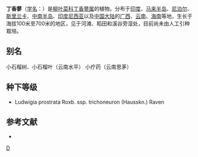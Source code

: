 {{Speciesbox 
| genus = Ludwigia
| species = prostrata
| authority = Roxb.
| image = Ludwigia prostrata.JPG
}}
'''丁香蓼'''（[[学名|学名]]：{{lang|la|''Ludwigia prostrata''}}）是[[柳叶菜科|柳叶菜科]][[丁香蓼属|丁香蓼属]]的植物。分布于[[印度|印度]]、[[马来半岛|马来半岛]]、[[尼泊尔|尼泊尔]]、[[斯里兰卡|斯里兰卡]]、[[中南半岛|中南半岛]]、[[印度尼西亚|印度尼西亚]]以及[[中国大陆|中国大陆]]的[[广西|广西]]、[[云南|云南]]、[[海南|海南]]等地，生长于海拔100米至700米的地区，见于河滩、稻田和溪谷旁湿处，目前尚未由人工引种栽培。

== 别名 ==
小石榴树、小石榴叶（云南水平） 小疗药（云南思茅）

== 种下等级 ==
* Ludwigia prostrata Roxb. ssp. trichoneuron (Hausskn.) Raven

== 参考文献 ==
<div class="references-small">
* {{cite web| url =http://www.bioinfo.cn/db05/KmzwSpecies.php?action=view&id=14418| title =丁香蓼| work =《中国高等植物数据库全库》| publisher =中国科学院微生物研究所| author =昆明植物研究所| accessdate =2009-02-21| deadurl =yes| archiveurl =https://web.archive.org/web/20160305064825/http://www.bioinfo.cn/db05/KmzwSpecies.php?action=view&id=14418| archivedate =2016-03-05}}
</div>
{{Taxonbar|from=Q6860534}}

[[Category:丁香蓼属|D]]